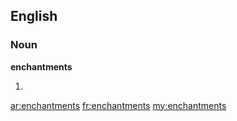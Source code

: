 ==English==

===Noun===
'''enchantments'''

# {{plural of|[[enchantment]]}}

[[ar:enchantments]]
[[fr:enchantments]]
[[my:enchantments]]